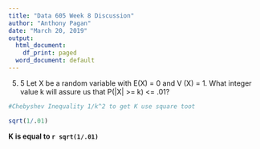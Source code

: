 ```yaml
---
title: "Data 605 Week 8 Discussion"
author: "Anthony Pagan"
date: "March 20, 2019"
output:
  html_document:
    df_print: paged
  word_document: default
---
```


5) 5 Let X be a random variable with E(X) = 0 and V (X) = 1. What integer value k will assure us that P(|X| >= k) <= .01?

```r
#Chebyshev Inequality 1/k^2 to get K use square toot

sqrt(1/.01)


```


**K is equal to `r sqrt(1/.01)`**